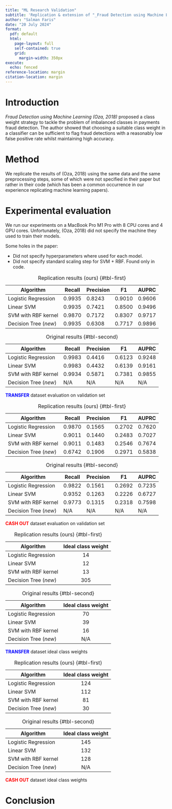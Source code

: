 ```yaml
---
title: "ML Research Validation"
subtitle: 'Replication & extension of "_Fraud Detection using Machine Learning (Oza, 2018)_"'
author: "Salman Faris"
date: "20 July 2024"
format:
  pdf: default
  html:
    page-layout: full
    self-contained: true
    grid:
      margin-width: 350px
execute:
  echo: fenced
reference-location: margin
citation-location: margin
---
```


# Introduction

_Fraud Detection using Machine Learning (Oza, 2018)_ proposed a class weight strategy to tackle the problem of imbalanced classes in payments fraud detection. The author showed that choosing a suitable class weight in a classifier can be sufficient to flag fraud detections with a reasonably low false positive rate whilst maintaining high accuracy.

# Method

We replicate the results of (Oza, 2018) using the same data and the same preprocessing steps, some of which were not specified in their paper but rather in their code (which has been a common occurrence in our experience replicating machine learning papers).

# Experimental evaluation

We run our experiments on a MacBook Pro M1 Pro with 8 CPU cores and 4 GPU cores. Unfortunately, (Oza, 2018) did not specify the machine they used to train their models.

Some holes in the paper:

- Did not specify hyperparameters where used for each model.
- Did not specify standard scaling step for SVM + RBF. Found only in code.

::: {#tbl-panel layout-ncol=2}
| Algorithm | Recall | Precision | F1 | AUPRC |
| --------------------- | ------ | --------- | ------ | ----- |
| Logistic Regression | 0.9935 | 0.8243 | 0.9010 | 0.9606 |
| Linear SVM | 0.9935 | 0.7421 | 0.8500 | 0.9496 |
| SVM with RBF kernel | 0.9870 | 0.7172 | 0.8307 | 0.9717|
| Decision Tree (_new_) | 0.9935 | 0.6308 | 0.7717 | 0.9896|

: Replication results (ours) {#tbl-first}

| Algorithm             | Recall | Precision | F1     | AUPRC  |
| --------------------- | ------ | --------- | ------ | ------ |
| Logistic Regression   | 0.9983 | 0.4416    | 0.6123 | 0.9248 |
| Linear SVM            | 0.9983 | 0.4432    | 0.6139 | 0.9161 |
| SVM with RBF kernel   | 0.9934 | 0.5871    | 0.7381 | 0.9855 |
| Decision Tree (_new_) | N/A    | N/A       | N/A    | N/A    |

: Original results {#tbl-second}

<span style="color:blue">**TRANSFER**</span> dataset evaluation on validation set
:::

::: {#tbl-panel layout-ncol=2}
| Algorithm | Recall | Precision | F1 | AUPRC |
| --------------------- | ------ | --------- | ------ | ----- |
| Logistic Regression | 0.9870 | 0.1565 | 0.2702 | 0.7620|
| Linear SVM | 0.9011 | 0.1440 | 0.2483 |0.7027|
| SVM with RBF kernel | 0.9011 | 0.1483 | 0.2546 |0.7674|
| Decision Tree (_new_) | 0.6742 | 0.1906 | 0.2971 |0.5838|

: Replication results (ours) {#tbl-first}

| Algorithm             | Recall | Precision | F1     | AUPRC  |
| --------------------- | ------ | --------- | ------ | ------ |
| Logistic Regression   | 0.9822 | 0.1561    | 0.2692 | 0.7235 |
| Linear SVM            | 0.9352 | 0.1263    | 0.2226 | 0.6727 |
| SVM with RBF kernel   | 0.9773 | 0.1315    | 0.2318 | 0.7598 |
| Decision Tree (_new_) | N/A    | N/A       | N/A    | N/A    |

: Original results {#tbl-second}

<span style="color:red">**CASH OUT**</span> dataset evaluation on validation set
:::

::: {#tbl-panel layout-ncol=2}
| Algorithm | Ideal class weight |
| --------------------- | :----------------: |
| Logistic Regression | 14 |
| Linear SVM | 12 |
| SVM with RBF kernel | 13 |
| Decision Tree (_new_) | 305 |

: Replication results (ours) {#tbl-first}

| Algorithm             | Ideal class weight |
| --------------------- | :----------------: |
| Logistic Regression   |         70         |
| Linear SVM            |         39         |
| SVM with RBF kernel   |         16         |
| Decision Tree (_new_) |        N/A         |

: Original results {#tbl-second}

<span style="color:blue">**TRANSFER**</span> dataset ideal class weights
:::

::: {#tbl-panel layout-ncol=2}
| Algorithm | Ideal class weight |
| --------------------- | :----------------: |
| Logistic Regression | 124 |
| Linear SVM | 112 |
| SVM with RBF kernel | 81 |
| Decision Tree (_new_) | 30 |

: Replication results (ours) {#tbl-first}

| Algorithm             | Ideal class weight |
| --------------------- | :----------------: |
| Logistic Regression   |        145         |
| Linear SVM            |        132         |
| SVM with RBF kernel   |        128         |
| Decision Tree (_new_) |        N/A         |

: Original results {#tbl-second}

<span style="color:red">**CASH OUT**</span> dataset ideal class weights
:::

# Conclusion
